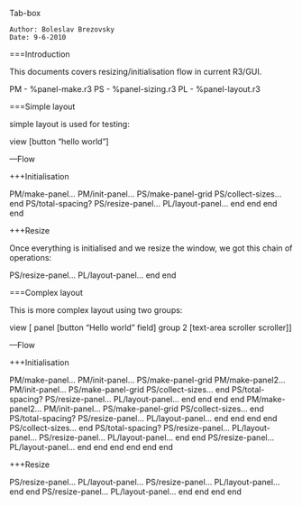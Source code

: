 Tab-box

	Author: Boleslav Brezovsky
	Date: 9-6-2010

===Introduction

This documents covers resizing/initialisation flow in current R3/GUI.

PM - %panel-make.r3
PS - %panel-sizing.r3
PL - %panel-layout.r3

===Simple layout

simple layout is used for testing:

view [button "hello world"]

---Flow

+++Initialisation

PM/make-panel...
  PM/init-panel...
    PS/make-panel-grid
    PS/collect-sizes...
    end
    PS/total-spacing?
    PS/resize-panel...
      PL/layout-panel...
      end
    end
  end
end

+++Resize

Once everything is initialised and we resize the window, we got this chain of operations:

PS/resize-panel...
  PL/layout-panel...
  end
end

===Complex layout

This is more complex layout using two groups:

view [
	panel [button "Hello world" field]
	group 2 [text-area scroller scroller]
]

---Flow

+++Initialisation

PM/make-panel...
  PM/init-panel...
    PS/make-panel-grid
    PM/make-panel2...
      PM/init-panel...
        PS/make-panel-grid
        PS/collect-sizes...
        end
        PS/total-spacing?
        PS/resize-panel...
          PL/layout-panel...
          end
        end
      end
    end
    PM/make-panel2...
      PM/init-panel...
        PS/make-panel-grid
        PS/collect-sizes...
        end
        PS/total-spacing?
        PS/resize-panel...
          PL/layout-panel...
          end
        end
      end
    end
    PS/collect-sizes...
    end
    PS/total-spacing?
    PS/resize-panel...
      PL/layout-panel...
        PS/resize-panel...
          PL/layout-panel...
          end
        end
        PS/resize-panel...
          PL/layout-panel...
          end
        end
      end
    end
  end
end

+++Resize

PS/resize-panel...
  PL/layout-panel...
    PS/resize-panel...
      PL/layout-panel...
      end
    end
    PS/resize-panel...
      PL/layout-panel...
      end
    end
  end
end